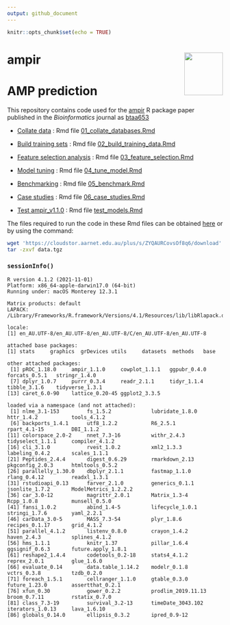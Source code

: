```yaml
---
output: github_document
---
```


```r
knitr::opts_chunk$set(echo = TRUE)
```

# ampir <a href='https://github.com/Legana/ampir'><img src="figures/ampir_hex.png" width="90" align="right" height="100" /></a>

# AMP prediction

This repository contains code used for the [ampir](https://github.com/Legana/ampir) R package paper published in the *Bioinformatics* journal as [btaa653](https://academic.oup.com/bioinformatics/article-abstract/doi/10.1093/bioinformatics/btaa653/5873588)

- [Collate data](01_collate_databases.md) : Rmd file [01_collate_databases.Rmd](01_collate_databases.Rmd)
- [Build training sets](02_build_training_data.md) : Rmd file [02_build_training_data.Rmd](02_build_training_data.Rmd)
- [Feature selection analysis](03_feature_selection.md) : Rmd file [03_feature_selection.Rmd](03_feature_selection.Rmd)
- [Model tuning](04_tune_model.md) : Rmd file [04_tune_model.Rmd](04_tune_model.Rmd)
- [Benchmarking](05_benchmark.md) : Rmd file [05_benchmark.Rmd](05_benchmark.Rmd)
- [Case studies](06_case_studies.md) : Rmd file [06_case_studies.Rmd](06_case_studies.Rmd)

- [Test ampir_v1.1.0](test_models.md) : Rmd file [test_models.Rmd](test_models.Rmd)

The files required to run the code in these Rmd files can be obtained [here](https://cloudstor.aarnet.edu.au/plus/s/ZYQAURCovsOf8q6) or by using the command:


```bash
wget 'https://cloudstor.aarnet.edu.au/plus/s/ZYQAURCovsOf8q6/download' -O data.tgz
tar -zxvf data.tgz 
```

### `sessionInfo()`

```
R version 4.1.2 (2021-11-01)
Platform: x86_64-apple-darwin17.0 (64-bit)
Running under: macOS Monterey 12.3.1

Matrix products: default
LAPACK: /Library/Frameworks/R.framework/Versions/4.1/Resources/lib/libRlapack.dylib

locale:
[1] en_AU.UTF-8/en_AU.UTF-8/en_AU.UTF-8/C/en_AU.UTF-8/en_AU.UTF-8

attached base packages:
[1] stats     graphics  grDevices utils     datasets  methods   base     

other attached packages:
 [1] pROC_1.18.0     ampir_1.1.0     cowplot_1.1.1   ggpubr_0.4.0    forcats_0.5.1   stringr_1.4.0  
 [7] dplyr_1.0.7     purrr_0.3.4     readr_2.1.1     tidyr_1.1.4     tibble_3.1.6    tidyverse_1.3.1
[13] caret_6.0-90    lattice_0.20-45 ggplot2_3.3.5  

loaded via a namespace (and not attached):
 [1] nlme_3.1-153         fs_1.5.2             lubridate_1.8.0      httr_1.4.2           tools_4.1.2         
 [6] backports_1.4.1      utf8_1.2.2           R6_2.5.1             rpart_4.1-15         DBI_1.1.2           
[11] colorspace_2.0-2     nnet_7.3-16          withr_2.4.3          tidyselect_1.1.1     compiler_4.1.2      
[16] cli_3.1.0            rvest_1.0.2          xml2_1.3.3           labeling_0.4.2       scales_1.1.1        
[21] Peptides_2.4.4       digest_0.6.29        rmarkdown_2.13       pkgconfig_2.0.3      htmltools_0.5.2     
[26] parallelly_1.30.0    dbplyr_2.1.1         fastmap_1.1.0        rlang_0.4.12         readxl_1.3.1        
[31] rstudioapi_0.13      farver_2.1.0         generics_0.1.1       jsonlite_1.7.2       ModelMetrics_1.2.2.2
[36] car_3.0-12           magrittr_2.0.1       Matrix_1.3-4         Rcpp_1.0.8           munsell_0.5.0       
[41] fansi_1.0.2          abind_1.4-5          lifecycle_1.0.1      stringi_1.7.6        yaml_2.2.1          
[46] carData_3.0-5        MASS_7.3-54          plyr_1.8.6           recipes_0.1.17       grid_4.1.2          
[51] parallel_4.1.2       listenv_0.8.0        crayon_1.4.2         haven_2.4.3          splines_4.1.2       
[56] hms_1.1.1            knitr_1.37           pillar_1.6.4         ggsignif_0.6.3       future.apply_1.8.1  
[61] reshape2_1.4.4       codetools_0.2-18     stats4_4.1.2         reprex_2.0.1         glue_1.6.0          
[66] evaluate_0.14        data.table_1.14.2    modelr_0.1.8         vctrs_0.3.8          tzdb_0.2.0          
[71] foreach_1.5.1        cellranger_1.1.0     gtable_0.3.0         future_1.23.0        assertthat_0.2.1    
[76] xfun_0.30            gower_0.2.2          prodlim_2019.11.13   broom_0.7.11         rstatix_0.7.0       
[81] class_7.3-19         survival_3.2-13      timeDate_3043.102    iterators_1.0.13     lava_1.6.10         
[86] globals_0.14.0       ellipsis_0.3.2       ipred_0.9-12      

```

